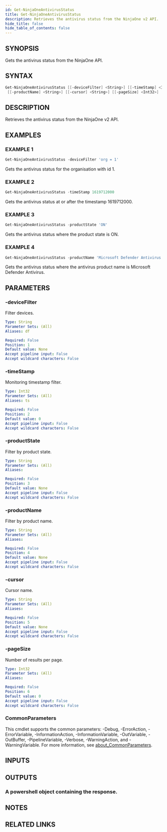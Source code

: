 ```yaml
---
id: Get-NinjaOneAntivirusStatus
title: Get-NinjaOneAntivirusStatus
description: Retrieves the antivirus status from the NinjaOne v2 API.
hide_title: false
hide_table_of_contents: false
---
```


## SYNOPSIS

Gets the antivirus status from the NinjaOne API.

## SYNTAX

```powershell
Get-NinjaOneAntivirusStatus [[-deviceFilter] <String>] [[-timeStamp] <Int32>] [[-productState] <String>]
 [[-productName] <String>] [[-cursor] <String>] [[-pageSize] <Int32>] [<CommonParameters>]
```

## DESCRIPTION

Retrieves the antivirus status from the NinjaOne v2 API.

## EXAMPLES

### EXAMPLE 1

```powershell
Get-NinjaOneAntivirusStatus -deviceFilter 'org = 1'
```

Gets the antivirus status for the organisation with id 1.

### EXAMPLE 2

```powershell
Get-NinjaOneAntivirusStatus -timeStamp 1619712000
```

Gets the antivirus status at or after the timestamp 1619712000.

### EXAMPLE 3

```powershell
Get-NinjaOneAntivirusStatus -productState 'ON'
```

Gets the antivirus status where the product state is ON.

### EXAMPLE 4

```powershell
Get-NinjaOneAntivirusStatus -productName 'Microsoft Defender Antivirus'
```

Gets the antivirus status where the antivirus product name is Microsoft Defender Antivirus.

## PARAMETERS

### -deviceFilter

Filter devices.

```yaml
Type: String
Parameter Sets: (All)
Aliases: df

Required: False
Position: 1
Default value: None
Accept pipeline input: False
Accept wildcard characters: False
```

### -timeStamp

Monitoring timestamp filter.

```yaml
Type: Int32
Parameter Sets: (All)
Aliases: ts

Required: False
Position: 2
Default value: 0
Accept pipeline input: False
Accept wildcard characters: False
```

### -productState

Filter by product state.

```yaml
Type: String
Parameter Sets: (All)
Aliases:

Required: False
Position: 3
Default value: None
Accept pipeline input: False
Accept wildcard characters: False
```

### -productName

Filter by product name.

```yaml
Type: String
Parameter Sets: (All)
Aliases:

Required: False
Position: 4
Default value: None
Accept pipeline input: False
Accept wildcard characters: False
```

### -cursor

Cursor name.

```yaml
Type: String
Parameter Sets: (All)
Aliases:

Required: False
Position: 5
Default value: None
Accept pipeline input: False
Accept wildcard characters: False
```

### -pageSize

Number of results per page.

```yaml
Type: Int32
Parameter Sets: (All)
Aliases:

Required: False
Position: 6
Default value: 0
Accept pipeline input: False
Accept wildcard characters: False
```

### CommonParameters

This cmdlet supports the common parameters: -Debug, -ErrorAction, -ErrorVariable, -InformationAction, -InformationVariable, -OutVariable, -OutBuffer, -PipelineVariable, -Verbose, -WarningAction, and -WarningVariable. For more information, see [about_CommonParameters](http://go.microsoft.com/fwlink/?LinkID=113216).

## INPUTS

## OUTPUTS

### A powershell object containing the response.

## NOTES

## RELATED LINKS
